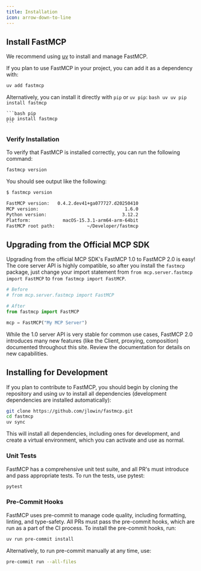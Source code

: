 ```yaml
---
title: Installation
icon: arrow-down-to-line
---
```

## Install FastMCP

We recommend using [uv](https://docs.astral.sh/uv/getting-started/installation/) to install and manage FastMCP.

If you plan to use FastMCP in your project, you can add it as a dependency with:

```bash
uv add fastmcp
```

Alternatively, you can install it directly with `pip` or `uv pip`:
<CodeGroup>
    ```bash uv
    uv pip install fastmcp
    ```

    ```bash pip
    pip install fastmcp
    ```
</CodeGroup>

### Verify Installation

To verify that FastMCP is installed correctly, you can run the following command:

```bash
fastmcp version
```

You should see output like the following:

```bash
$ fastmcp version

FastMCP version:   0.4.2.dev41+ga077727.d20250410
MCP version:                                1.6.0
Python version:                            3.12.2
Platform:            macOS-15.3.1-arm64-arm-64bit
FastMCP root path:            ~/Developer/fastmcp
```
## Upgrading from the Official MCP SDK

Upgrading from the official MCP SDK's FastMCP 1.0 to FastMCP 2.0 is easy! The core server API is highly compatible, so after you install the `fastmcp` package, just change your import statement from `from mcp.server.fastmcp import FastMCP` to `from fastmcp import FastMCP`. 


```python {1-5}
# Before
# from mcp.server.fastmcp import FastMCP

# After
from fastmcp import FastMCP

mcp = FastMCP("My MCP Server")
```

While the 1.0 server API is very stable for common use cases, FastMCP 2.0 introduces many new features (like the Client, proxying, composition) documented throughout this site. Review the documentation for details on new capabilities.

## Installing for Development

If you plan to contribute to FastMCP, you should begin by cloning the repository and using uv to install all dependencies (development dependencies are installed automatically):

```bash
git clone https://github.com/jlowin/fastmcp.git
cd fastmcp
uv sync
```

This will install all dependencies, including ones for development, and create a virtual environment, which you can activate and use as normal.

### Unit Tests

FastMCP has a comprehensive unit test suite, and all PR's must introduce and pass appropriate tests. To run the tests, use pytest:

```bash
pytest
```

### Pre-Commit Hooks

FastMCP uses pre-commit to manage code quality, including formatting, linting, and type-safety. All PRs must pass the pre-commit hooks, which are run as a part of the CI process. To install the pre-commit hooks, run:

```bash
uv run pre-commit install
```

Alternatively, to run pre-commit manually at any time, use:

```bash
pre-commit run --all-files
```
